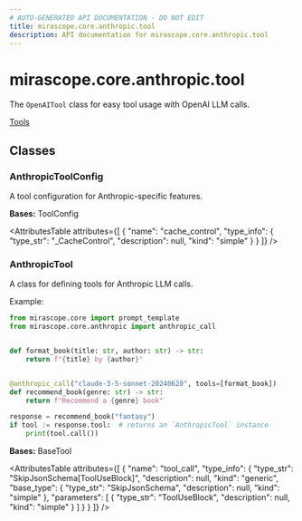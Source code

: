 ```yaml
---
# AUTO-GENERATED API DOCUMENTATION - DO NOT EDIT
title: mirascope.core.anthropic.tool
description: API documentation for mirascope.core.anthropic.tool
---
```


# mirascope.core.anthropic.tool

<ApiType type="Module" />

The `OpenAITool` class for easy tool usage with OpenAI LLM calls.

<Info title="Usage">

[Tools](/docs/mirascope/learn/tools)

</Info>

## Classes

### AnthropicToolConfig

<ApiType type="Class" />

A tool configuration for Anthropic-specific features.

**Bases:** ToolConfig

<AttributesTable
  attributes={[
  {
    "name": "cache_control",
    "type_info": {
      "type_str": "_CacheControl",
      "description": null,
      "kind": "simple"
    }
  }
]}
/>


### AnthropicTool

<ApiType type="Class" />

A class for defining tools for Anthropic LLM calls.

Example:

```python
from mirascope.core import prompt_template
from mirascope.core.anthropic import anthropic_call


def format_book(title: str, author: str) -> str:
    return f"{title} by {author}"


@anthropic_call("claude-3-5-sonnet-20240620", tools=[format_book])
def recommend_book(genre: str) -> str:
    return f"Recommend a {genre} book"

response = recommend_book("fantasy")
if tool := response.tool:  # returns an `AnthropicTool` instance
    print(tool.call())
```

**Bases:** BaseTool

<AttributesTable
  attributes={[
  {
    "name": "tool_call",
    "type_info": {
      "type_str": "SkipJsonSchema[ToolUseBlock]",
      "description": null,
      "kind": "generic",
      "base_type": {
        "type_str": "SkipJsonSchema",
        "description": null,
        "kind": "simple"
      },
      "parameters": [
        {
          "type_str": "ToolUseBlock",
          "description": null,
          "kind": "simple"
        }
      ]
    }
  }
]}
/>



